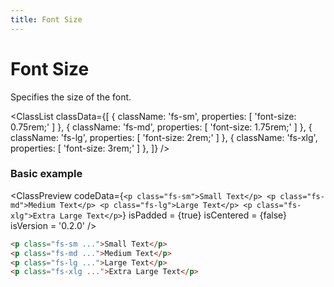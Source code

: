 ```yaml
---
title: Font Size
---
```



# Font Size

Specifies the size of the font.

<ClassList
  classData={[
    {
      className: 'fs-sm',
      properties: [
        'font-size: 0.75rem;'
      ]
    },
    {
      className: 'fs-md',
      properties: [
        'font-size: 1.75rem;'
      ]
    },
    {
      className: 'fs-lg',
      properties: [
        'font-size: 2rem;'
      ]
    },
    {
      className: 'fs-xlg',
      properties: [
        'font-size: 3rem;'
      ]
    },
  ]}
/>

### Basic example

<ClassPreview
  codeData={`
    <p class="fs-sm">Small Text</p>
    <p class="fs-md">Medium Text</p>
    <p class="fs-lg">Large Text</p>
    <p class="fs-xlg">Extra Large Text</p>
  `}
  isPadded = {true}
  isCentered = {false}
  isVersion = '0.2.0'
/>

```html
<p class="fs-sm ...">Small Text</p>
<p class="fs-md ...">Medium Text</p>
<p class="fs-lg ...">Large Text</p>
<p class="fs-xlg ...">Extra Large Text</p>
```